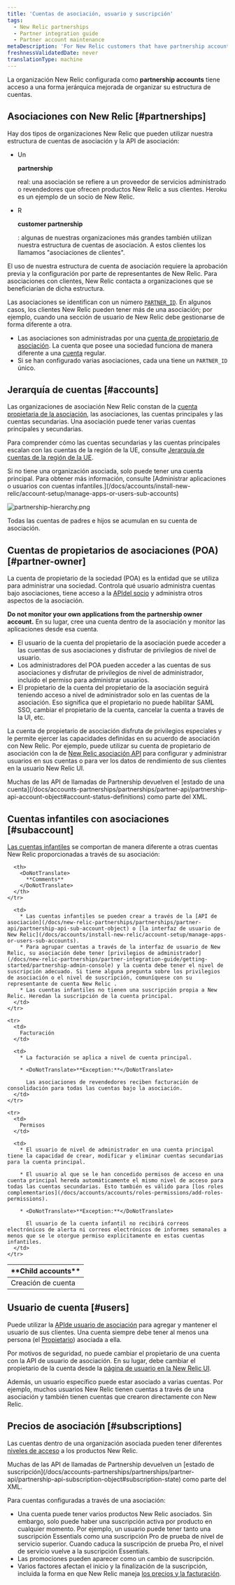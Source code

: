 ```yaml
---
title: 'Cuentas de asociación, usuario y suscripción'
tags:
  - New Relic partnerships
  - Partner integration guide
  - Partner account maintenance
metaDescription: 'For New Relic customers that have partnership accounts, this explains the hierarchical structure and rules for those accounts.'
freshnessValidatedDate: never
translationType: machine
---
```



La organización New Relic configurada como <DoNotTranslate>**partnership accounts**</DoNotTranslate> tiene acceso a una forma jerárquica mejorada de organizar su estructura de cuentas.

## Asociaciones con New Relic [#partnerships]

Hay dos tipos de organizaciones New Relic que pueden utilizar nuestra estructura de cuentas de asociación y la API de asociación:

* Un

  <DoNotTranslate>**partnership**</DoNotTranslate>

  real: una asociación se refiere a un proveedor de servicios administrado o revendedores que ofrecen productos New Relic a sus clientes. Heroku es un ejemplo de un socio de New Relic.

* R

  <DoNotTranslate>**customer partnership**</DoNotTranslate>

  : algunas de nuestras organizaciones más grandes también utilizan nuestra estructura de cuentas de asociación. A estos clientes los llamamos "asociaciones de clientes".

El uso de nuestra estructura de cuenta de asociación requiere la aprobación previa y la configuración por parte de representantes de New Relic. Para asociaciones con clientes, New Relic contacta a organizaciones que se beneficiarían de dicha estructura.

Las asociaciones se identifican con un número [`PARTNER_ID`](/docs/accounts-partnerships/partnerships/partner-api/partner-api-reference). En algunos casos, los clientes New Relic pueden tener más de una asociación; por ejemplo, cuando una sección de usuario de New Relic debe gestionarse de forma diferente a otra.

* Las asociaciones son administradas por una [cuenta de propietario de asociación](#partner-owner). La cuenta que posee una sociedad funciona de manera diferente a una [cuenta](#accounts) regular.
* Si se han configurado varias asociaciones, cada una tiene un `PARTNER_ID` único.

## Jerarquía de cuentas [#accounts]

Las organizaciones de asociación New Relic constan de la [cuenta propietaria de la asociación](#partner-owner), las asociaciones, las cuentas principales y las cuentas secundarias. Una asociación puede tener varias cuentas principales y secundarias.

Para comprender cómo las cuentas secundarias y las cuentas principales escalan con las cuentas de la región de la UE, consulte [Jerarquía de cuentas de la región de la UE](/docs/using-new-relic/welcome-new-relic/getting-started/introduction-eu-region-data-center#global-account-hierarchy).

<Callout variant="tip">
  Si no tiene una organización asociada, solo puede tener una cuenta principal. Para obtener más información, consulte [Administrar aplicaciones o usuarios con cuentas infantiles.](/docs/accounts/install-new-relic/account-setup/manage-apps-or-users-sub-accounts)
</Callout>

<img
  title="partnership-hierarchy.png"
  alt="partnership-hierarchy.png"
  src={partnershipsHierarchy}
/>

<figcaption>
  Todas las cuentas de padres e hijos se acumulan en su cuenta de asociación.
</figcaption>

## Cuentas de propietarios de asociaciones (POA) [#partner-owner]

La cuenta de propietario de la sociedad (POA) es la entidad que se utiliza para administrar una sociedad. Controla qué usuario administra cuentas bajo asociaciones, tiene acceso a la [APIdel socio](/docs/new-relic-partnerships/partner-integration-guide/partner-account-maintenance/partner-api) y administra otros aspectos de la asociación.

<DoNotTranslate>**Do not monitor your own applications from the partnership owner account.**</DoNotTranslate> En su lugar, cree una cuenta dentro de la asociación y monitor las aplicaciones desde esa cuenta.

* El usuario de la cuenta del propietario de la asociación puede acceder a las cuentas de sus asociaciones y disfrutar de privilegios de nivel de usuario.
* Los administradores del POA pueden acceder a las cuentas de sus asociaciones y disfrutar de privilegios de nivel de administrador, incluido el permiso para administrar usuarios.
* El propietario de la cuenta del propietario de la asociación seguirá teniendo acceso a nivel de administrador solo en las cuentas de la asociación. Eso significa que el propietario no puede habilitar SAML SSO, cambiar el propietario de la cuenta, cancelar la cuenta a través de la UI, etc.

La cuenta de propietario de asociación disfruta de privilegios especiales y le permite ejercer las capacidades definidas en su acuerdo de asociación con New Relic. Por ejemplo, puede utilizar su cuenta de propietario de asociación con la de [New Relic asociación API](/docs/new-relic-partnerships/partner-integration-guide/partner-account-maintenance/partner-api) para configurar y administrar usuarios en sus cuentas o para ver los datos de rendimiento de sus clientes en la usuario New Relic UI.

<Callout variant="tip">
  Muchas de las API de llamadas de Partnership devuelven el [estado de una cuenta](/docs/accounts-partnerships/partnerships/partner-api/partnership-api-account-object#account-status-definitions) como parte del XML.
</Callout>

## Cuentas infantiles con asociaciones [#subaccount]

[Las cuentas infantiles](/docs/accounts/original-accounts-billing/original-users-roles/original-account-structure) se comportan de manera diferente a otras cuentas New Relic proporcionadas a través de su asociación:

<table>
  <thead>
    <tr>
      <th style={{ width: "200px" }}>
        <DoNotTranslate>
          **Child accounts**
        </DoNotTranslate>
      </th>

      <th>
        <DoNotTranslate>
          **Comments**
        </DoNotTranslate>
      </th>
    </tr>
  </thead>

  <tbody>
    <tr>
      <td>
        Creación de cuenta
      </td>

      <td>
        * Las cuentas infantiles se pueden crear a través de la [API de asociación](/docs/new-relic-partnerships/partnerships/partner-api/partnership-api-sub-account-object) o [la interfaz de usuario de New Relic](/docs/accounts/install-new-relic/account-setup/manage-apps-or-users-sub-accounts).
        * Para agrupar cuentas a través de la interfaz de usuario de New Relic, su asociación debe tener [privilegios de administrador](/docs/new-relic-partnerships/partner-integration-guide/getting-started/partnership-admin-console) y la cuenta debe tener el nivel de suscripción adecuado. Si tiene alguna pregunta sobre los privilegios de asociación o el nivel de suscripción, comuníquese con su representante de cuenta New Relic .
        * Las cuentas infantiles no tienen una suscripción propia a New Relic. Heredan la suscripción de la cuenta principal.
      </td>
    </tr>

    <tr>
      <td>
        Facturación
      </td>

      <td>
        * La facturación se aplica a nivel de cuenta principal.

        * <DoNotTranslate>**Exception:**</DoNotTranslate>

          Las asociaciones de revendedores reciben facturación de consolidación para todas las cuentas bajo la asociación.
      </td>
    </tr>

    <tr>
      <td>
        Permisos
      </td>

      <td>
        * El usuario de nivel de administrador en una cuenta principal tiene la capacidad de crear, modificar y eliminar cuentas secundarias para la cuenta principal.

        * El usuario al que se le han concedido permisos de acceso en una cuenta principal hereda automáticamente el mismo nivel de acceso para todas las cuentas secundarias. Esto también es válido para [los roles complementarios](/docs/accounts/accounts/roles-permissions/add-roles-permissions).

        * <DoNotTranslate>**Exception:**</DoNotTranslate>

          El usuario de la cuenta infantil no recibirá correos electrónicos de alerta ni correos electrónicos de informes semanales a menos que se le otorgue permiso explícitamente en estas cuentas infantiles.
      </td>
    </tr>
  </tbody>
</table>

## Usuario de cuenta [#users]

Puede utilizar la [APIde usuario de asociación](/docs/accounts-partnerships/partnerships/partner-api/partnership-api-user-object) para agregar y mantener el usuario de sus clientes. Una cuenta siempre debe tener al menos una persona (el [Propietario](/docs/accounts-partnerships/accounts/account-billing-usage/users-roles#owner)) asociada a ella.

Por motivos de seguridad, no puede cambiar el propietario de una cuenta con la API de usuario de asociación. En su lugar, debe cambiar el propietario de la cuenta desde la [página de usuario en la New Relic UI](/docs/accounts/accounts/roles-permissions/change-account-owner).

Además, un usuario específico puede estar asociado a varias cuentas. Por ejemplo, muchos usuarios New Relic tienen cuentas a través de una asociación y también tienen cuentas que crearon directamente con New Relic.

## Precios de asociación [#subscriptions]

Las cuentas dentro de una organización asociada pueden tener diferentes [niveles de acceso](https://newrelic.com/application-monitoring/pricing) a los productos New Relic.

<Callout variant="tip">
  Muchas de las API de llamadas de Partnership devuelven un [estado de suscripción](/docs/accounts-partnerships/partnerships/partner-api/partnership-api-subscription-object#subscription-state) como parte del XML.
</Callout>

Para cuentas configuradas a través de una asociación:

* Una cuenta puede tener varios productos New Relic asociados. Sin embargo, solo puede haber una suscripción activa por producto en cualquier momento. Por ejemplo, un usuario puede tener tanto una suscripción Essentials como una suscripción Pro de prueba de nivel de servicio superior. Cuando caduca la suscripción de prueba Pro, el nivel de servicio vuelve a la suscripción Essentials.
* Las promociones pueden aparecer como un cambio de suscripción.
* Varios factores afectan el inicio y la finalización de la suscripción, incluida la forma en que New Relic maneja [los precios y la facturación](/docs/accounts-partnerships/partner-integration-guide/new-relic-products-features/partner-products-pricing-billing).
